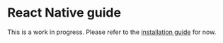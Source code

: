 # React Native guide

This is a work in progress. Please refer to the [installation guide](/docs/project-setup) for now.

